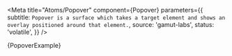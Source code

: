 

<Meta
  title="Atoms/Popover"
  component={Popover}
  parameters={{
    subtitle: `Popover is a surface which takes a target element and shows an overlay
positioned around that element.`,
    source: 'gamut-labs',
    status: 'volatile',
  }}
/>

<Canvas>
  <Story name="Popover">{PopoverExample}</Story>
</Canvas>

<Props story="Popover" />

